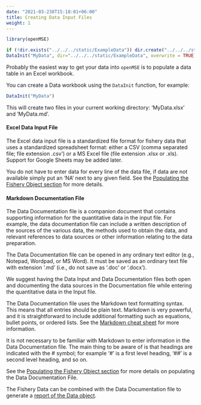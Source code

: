 ```yaml
---
date: "2021-03-238T15:18:01+06:00"
title: Creating Data Input Files
weight: 1
---
```


```r
library(openMSE)
```

```r
if (!dir.exists("../../../static/ExampleData")) dir.create("../../../static/ExampleData")
DataInit("MyData", dir="../../../static/ExampleData", overwrite = TRUE)
```
Probably the easiest way to get your data into `openMSE` is to populate a data table in an Excel workbook. 

You can create a Data workbook using the `DataInit` function, for example:
```r
DataInit("MyData")
```

This will create two files in your current working directory: 'MyData.xlsx' and 'MyData.md'.

#### Excel Data Input File
The Excel data input file is a standardized file format for fishery data that uses a standardized spreadsheet format: either a CSV (comma separated file; file extension .csv') or a MS Excel file (file extension .xlsx or .xls). Support for Google Sheets may be added later. 

You do not have to enter data for every line of the data file, if data are not available simply put an 'NA' next to any given field. See the [Populating the Fishery Object section](/tutorial-populating-data/) for more details.

#### Markdown Documentation File
The Data Documentation file is a companion document that contains supporting information for the quantitative data in the input file. For example, the data documentation file can include a written description of the sources of the various data, the methods used to obtain the data, and relevant references to data sources or other information relating to the data preparation.

The Data Documentation file can be opened in any ordinary text editor (e.g., Notepad, Wordpad, or MS Word). It must be saved as an ordinary text file with extension '.md' (i.e., do not save as '.doc' or '.docx').

We suggest having the Data Input and Data Documentation files both open and documenting the data sources in the Documentation file while entering the quantitative data in the Input file.

The Data Documentation file uses the Markdown text formatting syntax. This means that all entries should be plain text. Markdown is very powerful, and it is straightforward to include additional formatting such as equations, bullet points, or ordered lists. See the [Markdown cheat sheet](https://guides.github.com/pdfs/markdown-cheatsheet-online.pdf) for more information.

It is not necessary to be familiar with Markdown to enter information in the Data Documentation file. The main thing to be aware of is that headings are indicated with the # symbol; for example '#' is a first level heading, '##' is a second level heading, and so on.

See the [Populating the Fishery Object section](/tutorial-populating-data/) for more details on populating the Data Documentation File.

The Fishery Data can be combined with the Data Documentation file to generate a [report of the Data object](/object-data/plotting/#data-report). 
